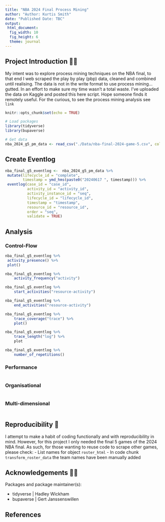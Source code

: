```yaml
---
title: "NBA 2024 Final Process Mining"
author: "Author: Kurtis Smith"
date: "Published Date: TBC"
output: 
 html_document:
  fig_width: 10
  fig_height: 6
  theme: journal
---
```


## Project Introduction 👋🏽

My intent was to explore process mining techniques on the NBA final, to that end I web scraped the play by play (pbp) data, cleaned and combined until realising. The data is not in the write format to use process mining...gutted. In an effort to make sure my time wasn't a total waste. I've uploaded the data on Kaggle and posted this here script. Hope someone finds it remotely useful. For the curious, to see the process mining analysis see `link`

```r
knitr::opts_chunk$set(echo = TRUE)

# Load packages
library(tidyverse)
library(bupaverse)

# Get data
nba_2024_g5_pm_data <- read_csv("./Data/nba-final-2024-game-5.csv", col_names = TRUE)

```

## Create Eventlog

```r

nba_final_g5_eventlog <-  nba_2024_g5_pm_data %>% 
 mutate(lifecycle_id = "complete", 
        timestamp = ymd_hms(paste0("20240617 ", timestamp))) %>% 
 eventlog(case_id = "case_id", 
          activity_id = "activity_id", 
          activity_instance_id = "seq", 
          lifecycle_id = "lifecycle_id", 
          timestamp = "timestamp", 
          resource_id = "resource_id", 
          order = "seq", 
          validate = TRUE)

```

## Analysis {.tabset}

### Control-Flow

```r

nba_final_g5_eventlog %>%
 activity_presence() %>%
 plot()

nba_final_g5_eventlog %>%
    activity_frequency("activity")

nba_final_g5_eventlog %>%
    start_activities("resource-activity")

nba_final_g5_eventlog %>%
    end_activities("resource-activity")

nba_final_g5_eventlog %>%
    trace_coverage("trace") %>%
    plot()

nba_final_g5_eventlog %>%
    trace_length("log") %>%
    plot

nba_final_g5_eventlog %>%
    number_of_repetitions() 

```


### Performance

```r

```

### Organisational

```r

```

### Multi-dimensional

```r

```

## Reproducibility 🔂

I attempt to make a habit of coding functionally and with reproducibility in mind. However, for this project I only needed the final 5 games of the 2024 NBA final. As such, for those wanting to reuse code to scrape other games, please check: - List names for object `roster_html` - In code chunk `transform_roster_data` the team names have been manually added

## Acknowledgements 👏🏽

Packages and package maintainer(s):

-   tidyverse \| Hadley Wickham
-   bupaverse \| Gert Janssenswillen

## References
